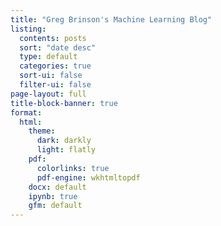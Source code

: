 ---
title: "Greg Brinson's Machine Learning Blog"
listing:
  contents: posts
  sort: "date desc"
  type: default
  categories: true
  sort-ui: false
  filter-ui: false
page-layout: full
title-block-banner: true
format: 
  html: 
    theme:
      dark: darkly
      light: flatly
    pdf:
      colorlinks: true
      pdf-engine: wkhtmltopdf
    docx: default
    ipynb: true
    gfm: default
---
